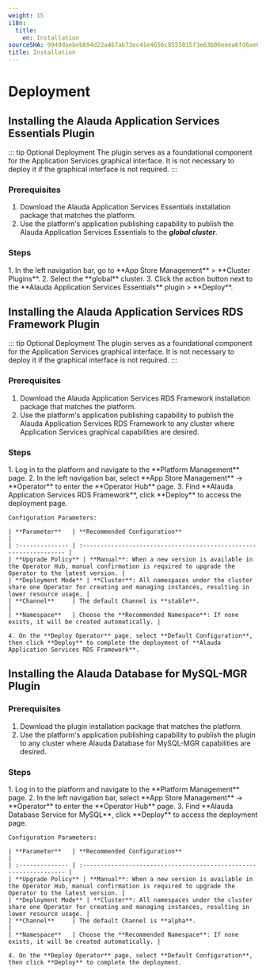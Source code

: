 ```yaml
---
weight: 15
i18n:
  title:
    en: Installation
sourceSHA: 9949daebeb894d22a467ab73ec41e4656c8555015f3e63b06eeea6fd6ae63b34
title: Installation
---
```


# Deployment

## Installing the Alauda Application Services Essentials Plugin

::: tip Optional Deployment
The plugin serves as a foundational component for the Application Services graphical interface. It is not necessary to deploy it if the graphical interface is not required.
:::

### Prerequisites

1. Download the Alauda Application Services Essentials installation package that matches the platform.
2. Use the platform's application publishing capability to publish the Alauda Application Services Essentials to the ***global cluster***.

### Steps

<Tabs>
  <Tab label="Web Console">
    1. In the left navigation bar, go to **App Store Management** > **Cluster Plugins**.
    2. Select the **global** cluster.
    3. Click the action button next to the **Alauda Application Services Essentials** plugin > **Deploy**.
  </Tab>
</Tabs>

## Installing the Alauda Application Services RDS Framework Plugin

::: tip Optional Deployment
The plugin serves as a foundational component for the Application Services graphical interface. It is not necessary to deploy it if the graphical interface is not required.
:::

### Prerequisites

1. Download the Alauda Application Services RDS Framework installation package that matches the platform.
2. Use the platform's application publishing capability to publish the Alauda Application Services RDS Framework to any cluster where Application Services graphical capabilities are desired.

### Steps

<Tabs>
  <Tab label="Web Console">
    1. Log in to the platform and navigate to the **Platform Management** page.
    2. In the left navigation bar, select **App Store Management** -> **Operator** to enter the **Operator Hub** page.
    3. Find **Alauda Application Services RDS Framework**, click **Deploy** to access the deployment page.

    Configuration Parameters:

    | **Parameter**   | **Recommended Configuration**                                       |
    | :-------------- | :----------------------------------------------------------------- |
    | **Upgrade Policy** | **Manual**: When a new version is available in the Operator Hub, manual confirmation is required to upgrade the Operator to the latest version. |
    | **Deployment Mode** | **Cluster**: All namespaces under the cluster share one Operator for creating and managing instances, resulting in lower resource usage. |
    | **Channel**     | The default Channel is **stable**.                                 |
    | **Namespace**   | Choose the **Recommended Namespace**: If none exists, it will be created automatically. |

    4. On the **Deploy Operator** page, select **Default Configuration**, then click **Deploy** to complete the deployment of **Alauda Application Services RDS Framework**.
  </Tab>
</Tabs>

## Installing the Alauda Database for MySQL-MGR Plugin

### Prerequisites

1. Download the plugin installation package that matches the platform.
2. Use the platform's application publishing capability to publish the plugin to any cluster where Alauda Database for MySQL-MGR capabilities are desired.

### Steps

<Tabs>
  <Tab label="Web Console">
    1. Log in to the platform and navigate to the **Platform Management** page.
    2. In the left navigation bar, select **App Store Management** -> **Operator** to enter the **Operator Hub** page.
    3. Find **Alauda Database Service for MySQL**, click **Deploy** to access the deployment page.

    Configuration Parameters:

    | **Parameter**   | **Recommended Configuration**                                       |
    | :-------------- | :----------------------------------------------------------------- |
    | **Upgrade Policy** | **Manual**: When a new version is available in the Operator Hub, manual confirmation is required to upgrade the Operator to the latest version. |
    | **Deployment Mode** | **Cluster**: All namespaces under the cluster share one Operator for creating and managing instances, resulting in lower resource usage. |
    | **Channel**     | The default Channel is **alpha**.                                  |
    | **Namespace**   | Choose the **Recommended Namespace**: If none exists, it will be created automatically. |

    4. On the **Deploy Operator** page, select **Default Configuration**, then click **Deploy** to complete the deployment.
  </Tab>
</Tabs>
